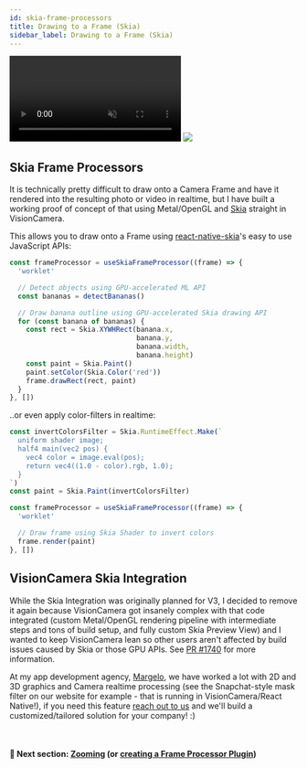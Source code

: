 ```yaml
---
id: skia-frame-processors
title: Drawing to a Frame (Skia)
sidebar_label: Drawing to a Frame (Skia)
---
```



<div class="image-container" style={size} >
  <video
    xmlns="http://www.w3.org/1999/xhtml"
    style={{ position: 'absolute', ...size, transform: 'scale(0.88)' }}
    autoPlay
    muted
    loop>
    <source src={useBaseUrl("img/demo_drawing.mp4")} type="video/mp4" />
  </video>
  <img src={useBaseUrl("img/frame.png")} style={{ position: 'absolute', ...size }} />
</div>

## Skia Frame Processors

It is technically pretty difficult to draw onto a Camera Frame and have it rendered into the resulting photo or video in realtime, but I have built a working proof of concept of that using Metal/OpenGL and [Skia](https://skia.org) straight in VisionCamera.

This allows you to draw onto a Frame using [react-native-skia](https://shopify.github.io/react-native-skia/)'s easy to use JavaScript APIs:

```ts
const frameProcessor = useSkiaFrameProcessor((frame) => {
  'worklet'

  // Detect objects using GPU-accelerated ML API
  const bananas = detectBananas()

  // Draw banana outline using GPU-accelerated Skia drawing API
  for (const banana of bananas) {
    const rect = Skia.XYWHRect(banana.x,
                               banana.y,
                               banana.width,
                               banana.height)
    const paint = Skia.Paint()
    paint.setColor(Skia.Color('red'))
    frame.drawRect(rect, paint)
  }
}, [])
```

..or even apply color-filters in realtime:

```ts
const invertColorsFilter = Skia.RuntimeEffect.Make(`
  uniform shader image;
  half4 main(vec2 pos) {
    vec4 color = image.eval(pos);
    return vec4((1.0 - color).rgb, 1.0);
  }
`)
const paint = Skia.Paint(invertColorsFilter)

const frameProcessor = useSkiaFrameProcessor((frame) => {
  'worklet'

  // Draw frame using Skia Shader to invert colors
  frame.render(paint)
}, [])
```

## VisionCamera Skia Integration

While the Skia Integration was originally planned for V3, I decided to remove it again because VisionCamera got insanely complex with that code integrated (custom Metal/OpenGL rendering pipeline with intermediate steps and tons of build setup, and fully custom Skia Preview View) and I wanted to keep VisionCamera lean so other users aren't affected by build issues caused by Skia or those GPU APIs. See [PR #1740](https://github.com/mrousavy/react-native-vision-camera/pull/1740) for more information.

At my app development agency, [Margelo](https://margelo.io), we have worked a lot with 2D and 3D graphics and Camera realtime processing (see the Snapchat-style mask filter on our website for example - that is running in VisionCamera/React Native!), if you need this feature [reach out to us](https://margelo.io#contact) and we'll build a customized/tailored solution for your company! :)

<br />

#### 🚀 Next section: [Zooming](/docs/guides/zooming) (or [creating a Frame Processor Plugin](/docs/guides/frame-processors-plugins-overview))
